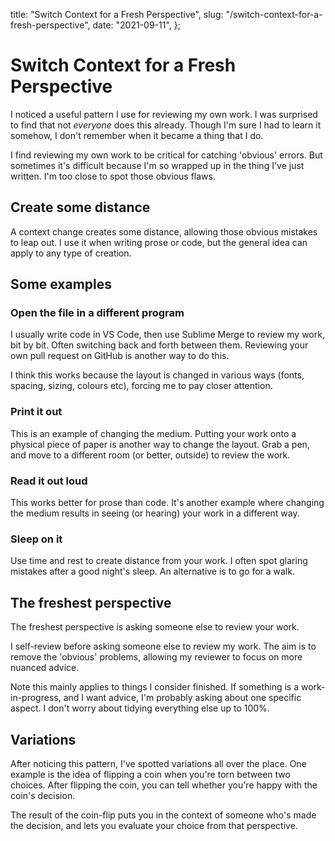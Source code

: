   title: "Switch Context for a Fresh Perspective",
  slug: "/switch-context-for-a-fresh-perspective",
  date: "2021-09-11",
};

# Switch Context for a Fresh Perspective

I noticed a useful pattern I use for reviewing my own work. I was surprised to find that not _everyone_ does this already. Though I'm sure I had to learn it somehow, I don't remember when it became a thing that I do.

I find reviewing my own work to be critical for catching 'obvious' errors. But sometimes it's difficult because I'm so wrapped up in the thing I've just written. I'm too close to spot those obvious flaws.

## Create some distance

A context change creates some distance, allowing those obvious mistakes to leap out. I use it when writing prose or code, but the general idea can apply to any type of creation.

## Some examples

### Open the file in a different program

I usually write code in VS Code, then use Sublime Merge to review my work, bit by bit. Often switching back and forth between them. Reviewing your own pull request on GitHub is another way to do this.

I think this works because the layout is changed in various ways (fonts, spacing, sizing, colours etc), forcing me to pay closer attention.

### Print it out

This is an example of changing the medium. Putting your work onto a physical piece of paper is another way to change the layout. Grab a pen, and move to a different room (or better, outside) to review the work.

### Read it out loud

This works better for prose than code. It's another example where changing the medium results in seeing (or hearing) your work in a different way.

### Sleep on it

Use time and rest to create distance from your work. I often spot glaring mistakes after a good night's sleep. An alternative is to go for a walk.

## The freshest perspective

The freshest perspective is asking someone else to review your work.

I self-review before asking someone else to review my work. The aim is to remove the 'obvious' problems, allowing my reviewer to focus on more nuanced advice.

Note this mainly applies to things I consider finished. If something is a work-in-progress, and I want advice, I'm probably asking about one specific aspect. I don't worry about tidying everything else up to 100%.

## Variations

After noticing this pattern, I've spotted variations all over the place. One example is the idea of flipping a coin when you're torn between two choices. After flipping the coin, you can tell whether you're happy with the coin's decision.

The result of the coin-flip puts you in the context of someone who's made the decision, and lets you evaluate your choice from that perspective.
